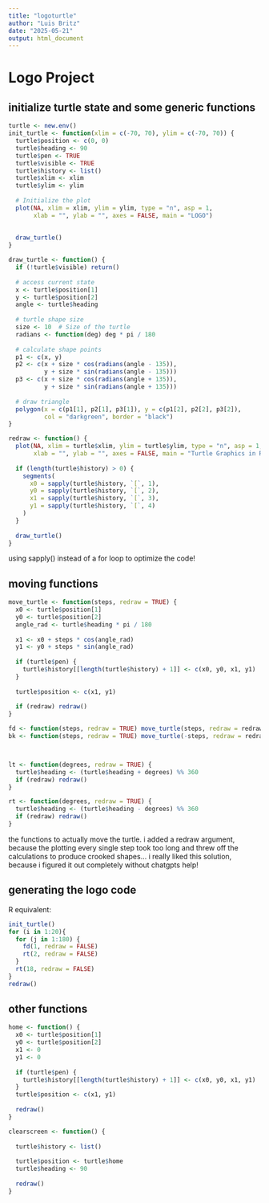 ```yaml
---
title: "logoturtle"
author: "Luis Britz"
date: "2025-05-21"
output: html_document
---
```


# Logo Project

## initialize turtle state and some generic functions

```R
turtle <- new.env()
init_turtle <- function(xlim = c(-70, 70), ylim = c(-70, 70)) {
  turtle$position <- c(0, 0)
  turtle$heading <- 90  
  turtle$pen <- TRUE
  turtle$visible <- TRUE
  turtle$history <- list()
  turtle$xlim <- xlim
  turtle$ylim <- ylim
  
  # Initialize the plot
  plot(NA, xlim = xlim, ylim = ylim, type = "n", asp = 1,
       xlab = "", ylab = "", axes = FALSE, main = "LOGO")
  
  
  draw_turtle()
}

draw_turtle <- function() {
  if (!turtle$visible) return()
  
  # access current state
  x <- turtle$position[1]
  y <- turtle$position[2]
  angle <- turtle$heading
  
  # turtle shape size
  size <- 10  # Size of the turtle
  radians <- function(deg) deg * pi / 180
  
  # calculate shape points
  p1 <- c(x, y)
  p2 <- c(x + size * cos(radians(angle - 135)),
          y + size * sin(radians(angle - 135)))
  p3 <- c(x + size * cos(radians(angle + 135)),
          y + size * sin(radians(angle + 135)))
  
  # draw triangle
  polygon(x = c(p1[1], p2[1], p3[1]), y = c(p1[2], p2[2], p3[2]),
          col = "darkgreen", border = "black")
}

redraw <- function() {
  plot(NA, xlim = turtle$xlim, ylim = turtle$ylim, type = "n", asp = 1,
       xlab = "", ylab = "", axes = FALSE, main = "Turtle Graphics in R")
  
  if (length(turtle$history) > 0) {
    segments(
      x0 = sapply(turtle$history, `[`, 1),
      y0 = sapply(turtle$history, `[`, 2),
      x1 = sapply(turtle$history, `[`, 3),
      y1 = sapply(turtle$history, `[`, 4)
    )
  }
  
  draw_turtle()
}

```

using sapply() instead of a for loop to optimize the code!

## moving functions

```R
move_turtle <- function(steps, redraw = TRUE) {
  x0 <- turtle$position[1]
  y0 <- turtle$position[2]
  angle_rad <- turtle$heading * pi / 180
  
  x1 <- x0 + steps * cos(angle_rad)
  y1 <- y0 + steps * sin(angle_rad)
  
  if (turtle$pen) {
    turtle$history[[length(turtle$history) + 1]] <- c(x0, y0, x1, y1)
  }
  
  turtle$position <- c(x1, y1)
  
  if (redraw) redraw()
}

fd <- function(steps, redraw = TRUE) move_turtle(steps, redraw = redraw)
bk <- function(steps, redraw = TRUE) move_turtle(-steps, redraw = redraw)



lt <- function(degrees, redraw = TRUE) {
  turtle$heading <- (turtle$heading + degrees) %% 360
  if (redraw) redraw()
}

rt <- function(degrees, redraw = TRUE) {
  turtle$heading <- (turtle$heading - degrees) %% 360
  if (redraw) redraw()
}
```

the functions to actually move the turtle. i added a redraw argument, because the plotting every single step took too long and threw off the calculations to produce crooked shapes... i really liked this solution, because i figured it out completely without chatgpts help!

## generating the logo code

R equivalent:

```R
init_turtle()
for (i in 1:20){
  for (j in 1:180) {
    fd(1, redraw = FALSE)
    rt(2, redraw = FALSE)
  }
  rt(18, redraw = FALSE)
}
redraw()
```

## other functions

```R
home <- function() {
  x0 <- turtle$position[1]
  y0 <- turtle$position[2]
  x1 <- 0
  y1 <- 0
  
  if (turtle$pen) {
    turtle$history[[length(turtle$history) + 1]] <- c(x0, y0, x1, y1)
  }
  turtle$position <- c(x1, y1)
  
  redraw()
}

clearscreen <- function() {
  
  turtle$history <- list()
  
  turtle$position <- turtle$home
  turtle$heading <- 90
  
  redraw()
}
```
